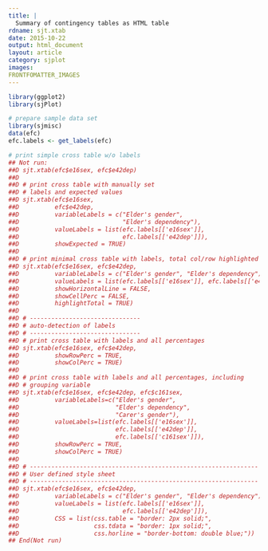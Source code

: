 ```yaml
---
title: |
  Summary of contingency tables as HTML table
rdname: sjt.xtab
date: 2015-10-22
output: html_document
layout: article
category: sjplot
images:
FRONTFOMATTER_IMAGES
---
```


```r
library(ggplot2)
library(sjPlot)
```

```r
# prepare sample data set
library(sjmisc)
data(efc)
efc.labels <- get_labels(efc)

# print simple cross table w/o labels
## Not run: 
##D sjt.xtab(efc$e16sex, efc$e42dep)
##D 
##D # print cross table with manually set
##D # labels and expected values
##D sjt.xtab(efc$e16sex,
##D          efc$e42dep,
##D          variableLabels = c("Elder's gender",
##D                             "Elder's dependency"),
##D          valueLabels = list(efc.labels[['e16sex']],
##D                             efc.labels[['e42dep']]),
##D          showExpected = TRUE)
##D 
##D # print minimal cross table with labels, total col/row highlighted
##D sjt.xtab(efc$e16sex, efc$e42dep,
##D          variableLabels = c("Elder's gender", "Elder's dependency"),
##D          valueLabels = list(efc.labels[['e16sex']], efc.labels[['e42dep']]),
##D          showHorizontalLine = FALSE,
##D          showCellPerc = FALSE,
##D          highlightTotal = TRUE)
##D 
##D # -------------------------------
##D # auto-detection of labels
##D # -------------------------------
##D # print cross table with labels and all percentages
##D sjt.xtab(efc$e16sex, efc$e42dep,
##D          showRowPerc = TRUE,
##D          showColPerc = TRUE)
##D 
##D # print cross table with labels and all percentages, including
##D # grouping variable
##D sjt.xtab(efc$e16sex, efc$e42dep, efc$c161sex,
##D          variableLabels=c("Elder's gender",
##D                           "Elder's dependency",
##D                           "Carer's gender"),
##D          valueLabels=list(efc.labels[['e16sex']],
##D                           efc.labels[['e42dep']],
##D                           efc.labels[['c161sex']]),
##D          showRowPerc = TRUE,
##D          showColPerc = TRUE)
##D 
##D # ----------------------------------------------------------------
##D # User defined style sheet
##D # ----------------------------------------------------------------
##D sjt.xtab(efc$e16sex, efc$e42dep,
##D          variableLabels = c("Elder's gender", "Elder's dependency"),
##D          valueLabels = list(efc.labels[['e16sex']],
##D                             efc.labels[['e42dep']]),
##D          CSS = list(css.table = "border: 2px solid;",
##D                     css.tdata = "border: 1px solid;",
##D                     css.horline = "border-bottom: double blue;"))
## End(Not run)



```